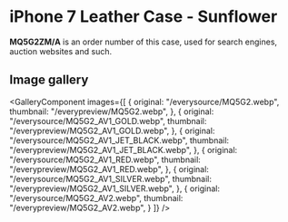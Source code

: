 
# iPhone 7 Leather Case - Sunflower

<Callout type='info' emoji='👉🏻'>**MQ5G2ZM/A** is an order number of this case, used for search engines, auction websites and such.</Callout>

## Image gallery

<GalleryComponent
    images={[
      {
        original: "/everysource/MQ5G2.webp",
        thumbnail: "/everypreview/MQ5G2.webp",
      },
      {
        original: "/everysource/MQ5G2_AV1_GOLD.webp",
        thumbnail: "/everypreview/MQ5G2_AV1_GOLD.webp",
      },
      {
        original: "/everysource/MQ5G2_AV1_JET_BLACK.webp",
        thumbnail: "/everypreview/MQ5G2_AV1_JET_BLACK.webp",
      },
      {
        original: "/everysource/MQ5G2_AV1_RED.webp",
        thumbnail: "/everypreview/MQ5G2_AV1_RED.webp",
      },
      {
        original: "/everysource/MQ5G2_AV1_SILVER.webp",
        thumbnail: "/everypreview/MQ5G2_AV1_SILVER.webp",
      },
      {
        original: "/everysource/MQ5G2_AV2.webp",
        thumbnail: "/everypreview/MQ5G2_AV2.webp",
      }
    ]}
  />
